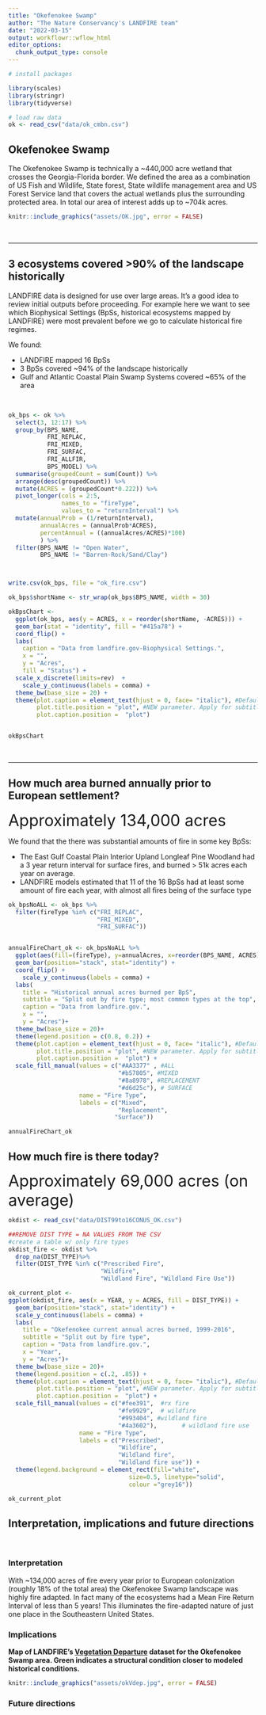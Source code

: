 ```yaml
---
title: "Okefenokee Swamp"
author: "The Nature Conservancy's LANDFIRE team"
date: "2022-03-15"
output: workflowr::wflow_html
editor_options:
  chunk_output_type: console
---
```



```r
# install packages

library(scales)
library(stringr)
library(tidyverse)

# load raw data
ok <- read_csv("data/ok_cmbn.csv")

```



## Okefenokee Swamp
The Okefenokee Swamp is technically a ~440,000 acre wetland that crosses the Georgia-Florida border.  We defined the area as a combination of US Fish and Wildlife, State forest, State wildlife management area and US Forest Service land that covers the actual wetlands plus the surrounding protected area.  In total our area of interest adds up to ~704k acres. 



```r
knitr::include_graphics("assets/OK.jpg", error = FALSE)
```

<br>

***

## 3 ecosystems covered >90% of the landscape historically

LANDFIRE data is designed for use over large areas.  It's a good idea to review initial outputs before proceeding.  For example here we want to see which Biophysical Settings (BpSs, historical ecosystems mapped by LANDFIRE) were most prevalent before we go to calculate historical fire regimes.

We found:

* LANDFIRE mapped 16 BpSs
* 3 BpSs covered ~94% of the landscape historically
* Gulf and Atlantic Coastal Plain Swamp Systems covered ~65% of the area

<br>

```r
ok_bps <- ok %>%
  select(3, 12:17) %>%
  group_by(BPS_NAME,
           FRI_REPLAC,
           FRI_MIXED,
           FRI_SURFAC,
           FRI_ALLFIR,
           BPS_MODEL) %>%
  summarise(groupedCount = sum(Count)) %>%
  arrange(desc(groupedCount)) %>%
  mutate(ACRES = (groupedCount*0.222)) %>%
  pivot_longer(cols = 2:5,
               names_to = "fireType",
               values_to = "returnInterval") %>%
  mutate(annualProb = (1/returnInterval),
         annualAcres = (annualProb*ACRES),
         percentAnnual = ((annualAcres/ACRES)*100)
         ) %>%
  filter(BPS_NAME != "Open Water",
         BPS_NAME != "Barren-Rock/Sand/Clay")



write.csv(ok_bps, file = "ok_fire.csv")

```

```r

ok_bps$shortName <- str_wrap(ok_bps$BPS_NAME, width = 30)

okBpsChart <-
  ggplot(ok_bps, aes(y = ACRES, x = reorder(shortName, -ACRES))) +
  geom_bar(stat = "identity", fill = "#415a78") +
  coord_flip() +
  labs(
    caption = "Data from landfire.gov-Biophysical Settings.",
    x = "",
    y = "Acres",
    fill = "Status") +
  scale_x_discrete(limits=rev)  +
	scale_y_continuous(labels = comma) + 
  theme_bw(base_size = 20) + 
  theme(plot.caption = element_text(hjust = 0, face= "italic"), #Default is hjust=1
        plot.title.position = "plot", #NEW parameter. Apply for subtitle too.
        plot.caption.position =  "plot")


okBpsChart
```

<br>

***



## How much area burned annually prior to European settlement?

 <font size="6">Approximately  134,000 acres </font>
 
We found that the there was substantial amounts of fire in some key BpSs:

* The East Gulf Coastal Plain Interior Upland Longleaf Pine Woodland had a 3 year return interval for surface fires, and burned > 51k acres each year on average.
* LANDFIRE models estimated that 11 of the 16 BpSs had at least some amount of fire each year, with almost all fires being of the surface type

```r

ok_bpsNoALL <- ok_bps %>%
  filter(fireType %in% c("FRI_REPLAC",
                         "FRI_MIXED",
                         "FRI_SURFAC")) 


annualFireChart_ok <- ok_bpsNoALL %>%
  ggplot(aes(fill=(fireType), y=annualAcres, x=reorder(BPS_NAME, ACRES))) + 
  geom_bar(position="stack", stat="identity") +
  coord_flip() +
	scale_y_continuous(labels = comma) + 
  labs(
    title = "Historical annual acres burned per BpS",
    subtitle = "Split out by fire type; most common types at the top",
    caption = "Data from landfire.gov.",
    x = "",
    y = "Acres")+
  theme_bw(base_size = 20)+ 
  theme(legend.position = c(0.8, 0.2)) +
  theme(plot.caption = element_text(hjust = 0, face= "italic"), #Default is hjust=1
        plot.title.position = "plot", #NEW parameter. Apply for subtitle too.
        plot.caption.position =  "plot") +
  scale_fill_manual(values = c("#AA3377" , #ALL
                               "#b57805", #MIXED
                               "#8a8978", #REPLACEMENT
                               "#d6d25c"), # SURFACE
                    name = "Fire Type", 
                    labels = c("Mixed",
                               "Replacement",
                              "Surface"))

annualFireChart_ok

```



## How much fire is there today?

 <font size="6"> Approximately 69,000 acres (on average) </font>
 
```r
okdist <- read_csv("data/DIST99to16CONUS_OK.csv")

##REMOVE DIST TYPE = NA VALUES FROM THE CSV
#create a table w/ only fire types
okdist_fire <- okdist %>%
  drop_na(DIST_TYPE)%>%
  filter(DIST_TYPE %in% c("Prescribed Fire",
                          "Wildfire",
                          "Wildland Fire", "Wildland Fire Use"))
```
 
```r
ok_current_plot <-
ggplot(okdist_fire, aes(x = YEAR, y = ACRES, fill = DIST_TYPE)) +
  geom_bar(position="stack", stat="identity") +
  scale_y_continuous(labels = comma) +
  labs(
    title = "Okefenokee current annual acres burned, 1999-2016",
    subtitle = "Split out by fire type",
    caption = "Data from landfire.gov.",
    x = "Year",
    y = "Acres")+
  theme_bw(base_size = 20)+
  theme(legend.position = c(.2, .85)) +
  theme(plot.caption = element_text(hjust = 0, face= "italic"), #Default is hjust=1
        plot.title.position = "plot", #NEW parameter. Apply for subtitle too.
        plot.caption.position =  "plot") +
  scale_fill_manual(values = c("#fee391",  #rx fire
                               "#fe9929",  # wildfire
                               "#993404", #wildland fire
                               "#4a3602"),       # wildland fire use
                    name = "Fire Type",
                    labels = c("Prescribed",
                               "Wildfire",
                               "Wildland fire",
                               "Wildland fire use")) +
  theme(legend.background = element_rect(fill="white",
                                  size=0.5, linetype="solid", 
                                  colour ="grey16"))

ok_current_plot
```


## Interpretation, implications and future directions

<br>

### Interpretation
With ~134,000 acres of fire every year prior to European colonization (roughly 18% of the total area) the Okefenokee Swamp landscape was highly fire adapted.  In fact many of the ecosystems had a Mean Fire Return Interval of less than 5 years!  This illuminates the fire-adapted nature of just one place in the Southeastern United States.



### Implications

**Map of LANDFIRE's [Vegetation Departure](https://landfire.gov/vdep.php) dataset for the Okefenokee Swamp area.  Green indicates a structural condition closer to modeled historical conditions.**  

```r
knitr::include_graphics("assets/okVdep.jpg", error = FALSE)
```


### Future directions

